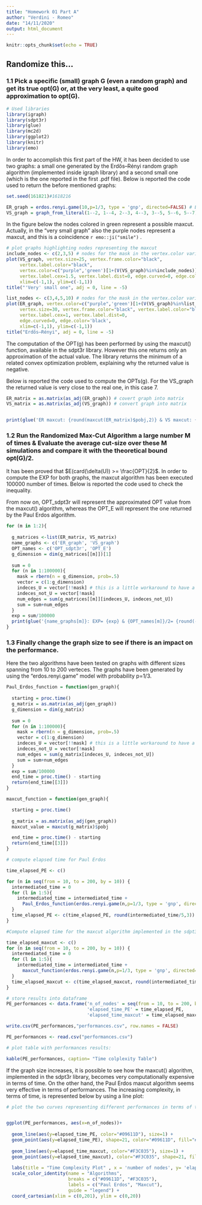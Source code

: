 ```yaml
---
title: "Homework 01 Part A"
author: "Verdini - Romeo"
date: "14/11/2020"
output: html_document
---
```


```r
knitr::opts_chunk$set(echo = TRUE)
```


## Randomize this...

### 1.1 Pick a specific (small) graph G (even a random graph) and get its true opt(G) or, at the very least, a quite good approximation to opt(G).

```r
# Used libraries
library(igraph)
library(sdpt3r)
library(glue)
library(mc2d)
library(ggplot2)
library(knitr)
library(emo)

```

In order to accomplish this first part of the HW, it has been decided to use two graphs: a small one generated by the Erdős–Rényi random graph algorithm (implemented inside igraph library) and a second \textbb{very} small one (which is the one reported in the first .pdf file).
Below is reported the code used to return the before mentioned graphs:

```r
set.seed(161821)#1618216
```

```r
ER_graph = erdos.renyi.game(10,p=1/3, type = 'gnp', directed=FALSE) # Erdős–Rényi
VS_graph = graph_from_literal(1--2, 1--4, 2--3, 4--3, 3--5, 5--6, 5--7) # the very small one
```

In the figure below the nodes colored in green represent a possible maxcut. Actually, in the "very small graph" also the purple nodes represent a maxcut, and this is a coincidence `r emo::ji("smile")` . 

```r

# plot graphs highlighting nodes representing the maxcut
include_nodes <- c(2,3,5) # nodes for the mask in the vertex.color variable
plot(VS_graph, vertex.size=25, vertex.frame.color="black",
     vertex.label.color="black",
     vertex.color=c("purple",'green')[1+(V(VS_graph)%in%include_nodes)],
     vertex.label.cex=1.5, vertex.label.dist=0, edge.curved=0, edge.color=('black'),
     xlim=c(-1,1), ylim=c(-1,1))
title("'Very' small one", adj = 0, line = -5)

list_nodes <- c(3,4,5,10) # nodes for the mask in the vertex.color variable
plot(ER_graph, vertex.color=c("purple",'green')[1+(V(VS_graph)%in%list_nodes)],
     vertex.size=30, vertex.frame.color="black", vertex.label.color="black",
     vertex.label.cex=1, vertex.label.dist=0,
     edge.curved=0, edge.color='black',
     xlim=c(-1,1), ylim=c(-1,1))
title("Erdős–Rényi", adj = 0, line = -5)
```


The computation of the OPT(g) has been performed by using the maxcut() function, available in the sdpt3r library. However this one returns only an approximation of the actual value. The library returns the minimum of a related convex optimization problem, explaining why the returned value is negative. 

Below is reported the code used to compute the OPTs(g). For the VS_graph the returned value is very close to the real one, in this case 7. 

```r
ER_matrix = as.matrix(as_adj(ER_graph)) # covert graph into matrix
VS_matrix = as.matrix(as_adj(VS_graph)) # convert graph into matrix


print(glue('ER maxcut: {round(maxcut(ER_matrix)$pobj,2)} & VS maxcut: {round(maxcut(VS_matrix)$pobj,2)}'))
```

### 1.2 Run the Randomized Max-Cut Algorithm a large number M of times & Evaluate the average cut-size over these M simulations and compare it with the theoretical bound opt(G)/2.

It has been proved that $E(card(\delta(U)) >= \frac{OPT}{2}$. In order to compute the EXP for both graphs, the maxcut algorithm has been executed 100000 number of times. Below is reported the code used to check the inequality.

From now on, OPT_sdpt3r will represent the approximated OPT value from the maxcut() algorithm, whereas the OPT_E will represent the one returned by the Paul Erdos algorithm.


```r

for (m in 1:2){
  
  g_matrices <-list(ER_matrix, VS_matrix)
  name_graphs <- c('ER_graph', 'VS_graph')
  OPT_names <- c('OPT_sdpt3r', 'OPT_E')
  g_dimension = dim(g_matrices[[m]])[1]
  
  sum = 0
  for (n in 1:100000){
    mask = rbern(n = g_dimension, prob=.5) 
    vector = c(1:g_dimension)
    indeces_U = vector[!!mask] # this is a little workaround to have a mask with TRUE and FALSE instead of 1 0
    indeces_not_U = vector[!mask] 
    num_edges = sum(g_matrices[[m]][indeces_U, indeces_not_U]) 
    sum = sum+num_edges
  }
  exp = sum/100000
  print(glue('{name_graphs[m]}: EXP= {exp} & {OPT_names[m]}/2= {round(-maxcut(g_matrices[[m]])$pobj/2,2)}'))
}
```

### 1.3 Finally change the graph size to see if there is an impact on the performance.

Here the two algorithms have been tested on graphs with different sizes spanning from 10 to 200 verteces. The graphs have been generated by using the "erdos.renyi.game" model with probability p=1/3.   


```r
Paul_Erdos_function = function(gen_graph){
  
  starting = proc.time()
  g_matrix = as.matrix(as_adj(gen_graph))
  g_dimension = dim(g_matrix)
  
  sum = 0
  for (n in 1:100000){
    mask = rbern(n = g_dimension, prob=.5) 
    vector = c(1:g_dimension)
    indeces_U = vector[!!mask] # this is a little workaround to have a mask with TRUE and FALSE instead of 1 0
    indeces_not_U = vector[!mask] 
    num_edges = sum(g_matrix[indeces_U, indeces_not_U]) 
    sum = sum+num_edges
  }
  exp = sum/100000
  end_time = proc.time() - starting 
  return(end_time[[3]])
}

maxcut_function = function(gen_graph){

  starting = proc.time()
  
  g_matrix = as.matrix(as_adj(gen_graph))
  maxcut_value = maxcut(g_matrix)$pobj

  end_time = proc.time() - starting 
  return(end_time[[3]])
}
```

```r
# compute elapsed time for Paul Erdos

time_elapsed_PE <- c()

for (n in seq(from = 10, to = 200, by = 10)) {
  intermediated_time = 0
  for (l in 1:5){
    intermediated_time = intermediated_time +  
      Paul_Erdos_function(erdos.renyi.game(n,p=1/3, type = 'gnp', directed=FALSE))
  }
  time_elapsed_PE <- c(time_elapsed_PE, round(intermediated_time/5,3))
}
```

```r
#Compute elapsed time for the maxcut algorithm implemented in the sdpt3r library

time_elapsed_maxcut <- c()
for (n in seq(from = 10, to = 200, by = 10)) {
  intermediated_time = 0
  for (l in 1:5){
    intermediated_time = intermediated_time +  
      maxcut_function(erdos.renyi.game(n,p=1/3, type = 'gnp', directed=FALSE))
  }
  time_elapsed_maxcut <- c(time_elapsed_maxcut, round(intermediated_time/5,3))
}
```

```r
# store results into dataframe
PE_performances <- data.frame('n_of_nodes' = seq(from = 10, to = 200, by = 10),
                              'elapsed_time_PE' = time_elapsed_PE,
                              'elapsed_time_maxcut' = time_elapsed_maxcut)
```

```r
write.csv(PE_performances,"performances.csv", row.names = FALSE)
```

```r
PE_performances <- read.csv("performances.csv")
```


```r
# plot table with performances results:

kable(PE_performances, caption= "Time colplexity Table")
```

If the graph size increases, it is possible to see how the maxcut() algorithm, implemented in the sdpt3r library, becomes very computationally expensive in terms of time. On the other hand, the Paul Erdos maxcut algorithm seems very effective in terms of performances. The increasing complexity, in terms of time, is represented below by using a line plot:

```r
# plot the two curves representing different performances in terms of time:


ggplot(PE_performances, aes(x=n_of_nodes))+
  
  geom_line(aes(y=elapsed_time_PE, color="#09611D"), size=1) +
  geom_point(aes(y=elapsed_time_PE), shape=21, color="#09611D", fill="#F34835", size=3) + 
  
  geom_line(aes(y=elapsed_time_maxcut, color="#F3C035"), size=1) + 
  geom_point(aes(y=elapsed_time_maxcut), color="#F3C035", shape=21, fill="purple", size=3) +
  
  labs(title = "Time Complexity Plot" , x = 'number of nodes', y= 'elapsed time [s]') +
  scale_color_identity(name = "Algorithms",
                       breaks = c("#09611D", "#F3C035"),
                       labels = c("Paul Erdos", "Maxcut"),
                       guide = "legend") +
  coord_cartesian(xlim = c(0,201), ylim = c(0,20))
```

